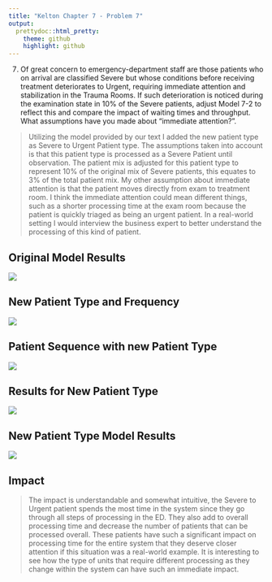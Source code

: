 ```yaml
---
title: "Kelton Chapter 7 - Problem 7"
output:
  prettydoc::html_pretty:
    theme: github
    highlight: github
---
```


7. Of great concern to emergency-department staff are those patients who on arrival are classified Severe but whose conditions before receiving treatment deteriorates to Urgent, requiring immediate attention and stabilization in the Trauma Rooms. If such deterioration is noticed during the examination state in 10% of the Severe patients, adjust Model 7-2 to reflect this and compare the impact of waiting times and throughput. What assumptions have you made about "immediate attention?". 

> Utilizing the model provided by our text I added the new patient type as Severe to Urgent Patient type. The assumptions taken into account is that this patient type is processed as a Severe Patient until observation. The patient mix is adjusted for this patient type to represent 10% of the original mix of Severe patients, this equates to 3% of the total patient mix. My other assumption about immediate attention is that the patient moves directly from exam to treatment room. I think the immediate attention could mean different things, such as a shorter processing time at the exam room because the patient is quickly triaged as being an urgent patient. In a real-world setting I would interview the business expert to better understand the processing of this kind of patient.  

## Original Model Results   
![](https://raw.githubusercontent.com/ChristopheHunt/MSDA---Coursework/master/Data%20604/Week%2010%20-%20HW/Results%20for%20original%20model.PNG)

## New Patient Type and Frequency     
![](https://raw.githubusercontent.com/ChristopheHunt/MSDA---Coursework/master/Data%20604/Week%2010%20-%20HW/Patient%20Table%20Change.PNG)

## Patient Sequence with new Patient Type     
![](https://raw.githubusercontent.com/ChristopheHunt/MSDA---Coursework/master/Data%20604/Week%2010%20-%20HW/Patient%20Sequence%20and%20time.PNG)

## Results for New Patient Type 
![](https://raw.githubusercontent.com/ChristopheHunt/MSDA---Coursework/master/Data%20604/Week%2010%20-%20HW/Severe%20to%20Urgent%20stats.PNG)

## New Patient Type Model Results 
![](https://raw.githubusercontent.com/ChristopheHunt/MSDA---Coursework/master/Data%20604/Week%2010%20-%20HW/Full%20Results%20with%20new%20patient%20type.PNG)

## Impact

> The impact is understandable and somewhat intuitive, the Severe to Urgent patient spends the most time in the system since they go through all steps of processing in the ED. They also add to overall processing time and decrease the number of patients that can be processed overall. These patients have such a significant impact on processing time for the entire system that they deserve closer attention if this situation was a real-world example. It is interesting to see how the type of units that require different processing as they change within the system can have such an immediate impact. 
